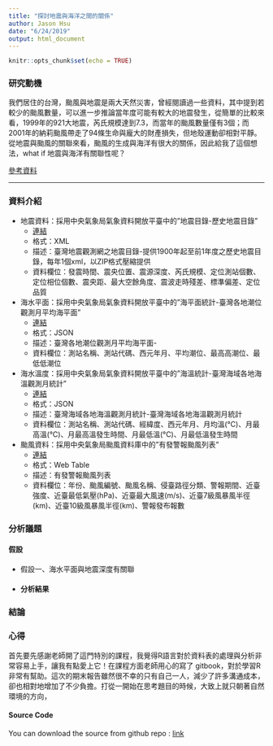 ```yaml
---
title: "探討地震與海洋之間的關係"
author: Jason Hsu
date: "6/24/2019"
output: html_document
---
```


```r
knitr::opts_chunk$set(echo = TRUE)
```


### 研究動機
<p>
我們居住的台灣，颱風與地震是兩大天然災害，曾經閱讀過一些資料，其中提到若較少的颱風數量，可以進一步推論當年度可能有較大的地震發生，從簡單的比較來看，1999年的921大地震，芮氏規模達到7.3，而當年的颱風數量僅有3個；而2001年的納莉颱風帶走了94條生命與龐大的財產損失，但地殼運動卻相對平靜。從地震與颱風的關聯來看，颱風的生成與海洋有很大的關係，因此給我了這個想法，what if 地震與海洋有關聯性呢？
</p><a href="http://www.epochtimes.com/b5/12/9/8/n3678237.htm" title="參考資料">參考資料</a>

-----

### 資料介紹
- 地震資料：採用中央氣象局氣象資料開放平臺中的"地震目錄-歷史地震目錄"
  - <a href="https://opendata.cwb.gov.tw/dataset/earthquake/E-A0073-002" title="連結">連結</a>
  - 格式：XML
  - 描述：臺灣地震觀測網之地震目錄-提供1900年起至前1年度之歷史地震目錄，每年1個xml，以ZIP格式壓縮提供
  - 資料欄位：發震時間、震央位置、震源深度、芮氏規模、定位測站個數、定位相位個數、震央距、最大空餘角度、震波走時殘差、標準偏差、定位品質
- 海水平面：採用中央氣象局氣象資料開放平臺中的"海平面統計-臺灣各地潮位觀測月平均海平面"
  - <a href="https://opendata.cwb.gov.tw/dataset/forecast/C-B0048-001" title="連結">連結</a>
  - 格式：JSON
  - 描述：臺灣各地潮位觀測月平均海平面-
  - 資料欄位：測站名稱、測站代碼、西元年月、平均潮位、最高高潮位、最低低潮位
- 海水溫度：採用中央氣象局氣象資料開放平臺中的"海溫統計-臺灣海域各地海溫觀測月統計"
  - <a href="https://opendata.cwb.gov.tw/dataset/forecast/C-B0050-001" title="連結">連結</a>
  - 格式：JSON
  - 描述：臺灣海域各地海溫觀測月統計-臺灣海域各地海溫觀測月統計
  - 資料欄位：測站名稱、測站代碼、經緯度、西元年月、月均溫(°C)、月最高溫(°C)、月最高溫發生時間、月最低溫(°C)、月最低溫發生時間
- 颱風資料：採用中央氣象局颱風資料庫中的"有發警報颱風列表"
  - <a href="https://rdc28.cwb.gov.tw/TDB/public/warning_typhoon_list/" title="連結">連結</a>
  - 格式：Web Table
  - 描述：有發警報颱風列表
  - 資料欄位：年份、颱風編號、颱風名稱、侵臺路徑分類、警報期間、近臺強度、近臺最低氣壓(hPa)、近臺最大風速(m/s)、近臺7級風暴風半徑(km)、近臺10級風暴風半徑(km)、警報發布報數


### 分析議題
#### 假設
- 假設一、海水平面與地震深度有關聯
- 
#### 分析結果


### 結論
### 心得
首先要先感謝老師開了這門特別的課程，我覺得R語言對於資料表的處理與分析非常容易上手，讓我有點愛上它！在課程方面老師用心的寫了 gitbook，對於學習R非常有幫助。這次的期末報告雖然很不幸的只有自己一人，減少了許多溝通成本，卻也相對地增加了不少負擔。打從一開始在思考題目的時候，大致上就只朝著自然環境的方向，

#### Source Code
You can download the source from github repo : <a href="https://github.com/jason19970210/BigDataAnalyticalMethods/tree/master/Final">link</a>